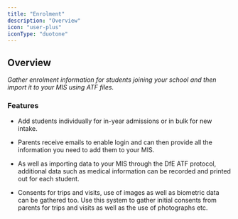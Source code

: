 ```yaml
---
title: "Enrolment"
description: "Overview"
icon: "user-plus"
iconType: "duotone"
---
```



<ModuleCards />

## Overview

*Gather enrolment information for students joining your school and then import it to your MIS using ATF files.*

### Features

* Add students individually for in-year admissions or in bulk for new intake.

* Parents receive emails to enable login and can then provide all the information you need to add them to your MIS.

* As well as importing data to your MIS through the DfE ATF protocol, additional data such as medical information can be
recorded and printed out for each student.

* Consents for trips and visits, use of images as well as biometric data can be gathered too. Use this system to gather
initial consents from parents for trips and visits as well as the use of photographs etc.

<NextSteps/>
